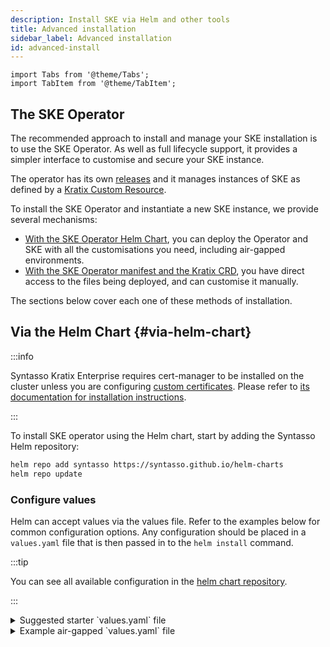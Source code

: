 ```yaml
---
description: Install SKE via Helm and other tools
title: Advanced installation
sidebar_label: Advanced installation
id: advanced-install
---
```


```mdx-code-block
import Tabs from '@theme/Tabs';
import TabItem from '@theme/TabItem';
```

## The SKE Operator

The recommended approach to install and manage your SKE installation is to use
the SKE Operator. As well as full lifecycle support, it provides a simpler interface
to customise and secure your SKE instance.

The operator has its own [releases](/ske/releases/ske-operator) and it manages
instances of SKE as defined by a [Kratix Custom
Resource](/ske/reference/ske-operator#kratix-crd).

To install the SKE Operator and instantiate a new SKE instance, we provide several mechanisms:

* [With the SKE Operator Helm Chart](#via-helm-chart), you can deploy the Operator and SKE with all the customisations you need, including air-gapped environments.
* [With the SKE Operator manifest and the Kratix CRD](#via-manifests), you have direct access to the files being deployed, and can customise it manually.

The sections below cover each one of these methods of installation.

## Via the Helm Chart {#via-helm-chart}

:::info

Syntasso Kratix Enterprise requires cert-manager to be installed on the cluster
unless you are configuring [custom certificates](#custom-certs). Please
refer to [its documentation for installation instructions](https://cert-manager.io/).

:::

To install SKE operator using the Helm chart, start by adding the Syntasso Helm
repository:

```bash
helm repo add syntasso https://syntasso.github.io/helm-charts
helm repo update
```

### Configure values

Helm can accept values via the values file. Refer to the examples
below for common configuration options. Any configuration should be placed in a
`values.yaml` file that is then passed in to the `helm install` command.

:::tip

You can see all available configuration in the
[helm chart repository](https://github.com/syntasso/helm-charts/blob/main/ske-operator/values.yaml).

:::


<details>
  <summary>Suggested starter `values.yaml` file</summary>

    ```yaml
    skeLicense: your-token-here
    skeDeployment:
      version: latest
    ```

</details>

<details>
  <summary>Example air-gapped `values.yaml` file</summary>

  To use this example, please set all values to your specific environment

  ```yaml
    skeLicense: your-token-here
    skeDeployment:
      version: latest
    imageRegistry:
      host: "ghcr.io"
      imagePullSecret: "my-secret"
      skeOperatorImage:
        name: "syntasso/ske-operator"
      skePlatformImage:
        name: "syntasso/ske-platform"
    releaseStorage:
      path: "ske"
      git:
        branch: main
        repo: https://github.com/org/repo
        secret:
          name: git-creds # the secret must be created in the same namespace as the operator. It must contain the following keys: username, password. If provided below it is automatically created
          values:
            username: "my-username" # instead of providing a secretName you can provide the username and password directly
            password: "my-password"
    ```

</details>

#### The SKE license

To run SKE, you need a license. You can get one by [requesting a free trial](https://www.syntasso.io/pricing). In your values file, you can set the `skeLicense` field to the license token provided to you by Syntasso.

```yaml
skeLicense: LICENSE # provided to you by Syntasso
```

#### SKE version

The Helm chart version determines what version of the SKE Operator is installed.
To configure the version of SKE that the operator will install, you can use the
`skeDeployment.version` field as shown below.

```yaml
skeDeployment:
  version: v0.99.0 # select your desired version
```

#### Custom Certs {#custom-certs}

By default, the SKE Operator and the SKE instance it deploys use cert-manager to
manage TLS certificates for their webhooks. This default setup requires no
additional configuration. However, if you prefer not to use cert-manager, you
can disable it and manually provide your own TLS certificates.

To disable cert-manager and supply your custom certificates, update your
configuration as follows:

```yaml
global:
  skeOperator:
    tlsConfig:
      certManager:
        disabled: true
      webhookCACert: |
        -----BEGIN CERTIFICATE-----
        ...
      webhookTLSKey: |
        -----BEGIN PRIVATE KEY-----
        ...
      webhookTLSCert: |
        -----BEGIN CERTIFICATE-----
        ...

skeDeployment:
  enabled: true
  tlsConfig:
    certManager:
      disabled: true
    webhookCACert: |
      -----BEGIN CERTIFICATE-----
      ...
    webhookTLSKey: |
      -----BEGIN PRIVATE KEY-----
      ...
    webhookTLSCert: |
      -----BEGIN CERTIFICATE-----
      ...
```

Both the SKE Operator and SKE Deployment require valid TLS certificates for
their webhook servers to securely communicate with the Kubernetes API. Below are
the DNS names that must be included in the TLS certificates for each component.

The TLS certificate for the SKE Operator's webhook server must cover the
following DNS names:

- `ske-operator-webhook-service.kratix-platform-system.svc`
- `ske-operator-webhook-service.kratix-platform-system.svc.cluster.local`

The TLS certificate for the SKE Deployment's webhook server must cover the
following DNS names:

- `kratix-platform-webhook-service.kratix-platform-system.svc`
- `kratix-platform-webhook-service.kratix-platform-system.svc.cluster.local`

#### Air-gapped mirrors {#air-gapped-mirrors}

To run SKE in air-gapped environments, you first need to mirror the Image Registry and the Release Storage, as described in the [air-gapped setup](./air-gapped) instructions.

You can then provide the details of the mirrored Image Registry and Release Storage via the `imageRegistry` and `releaseStorage` fields in your helm values file.

**Image Registry**

```yaml
imageRegistry:
  host: "ghcr.io"
  imagePullSecret: "my-secret"
  skeOperatorImage:
    name: "syntasso/ske-operator"
  skePlatformImage:
    name: "syntasso/ske-platform"
```

**Release Storage**

<Tabs className="boxedTabs" groupId="stateStore">
  <TabItem value="bucket" label="Mirroring from Bucket">
  ```yaml
  releaseStorage:
    path: "ske" # the path within the bucket that contains the SKE Versions
    bucket:
      name: "syntasso-enterprise-releases"
      region: "eu-west-2"
        secret:
          name: "my-secret" # the secret must be created in the same namespace as the operator. It must contain the following keys: accessKeyID, secretAccessKey. If provided below it is automatically created
          values: # optional: if you've not pre-created the secret, you can instead provide the values below and the helm chart will create it for you
            accessKeyID: "my-access"
            secretAccessKey: "my-secret"
  ```
  </TabItem>
  <TabItem value="git" label="Mirroring from Git Repo">
  ```yaml
  releaseStorage:
    path: "ske" # the path within the Git Repo that contains the SKE Versions
    git:
      branch: main
      repo: https://github.com/org/repo
      secret:
        name: git-creds # the secret must be created in the same namespace as the operator. It must contain the following keys: username, password. If provided below it is automatically created
        values: # optional: if you've not pre-created the secret, you can instead provide the values below and the helm chart will create it for you
          username: "my-username" # instead of providing a secretName you can provide the username and password directly
          password: "my-password"
  ```
  </TabItem>
</Tabs>



### Install the Operator

Next, install the SKE Operator:

```bash
helm install ske-operator syntasso/ske-operator \
  --namespace kratix-platform-system \
  --create-namespace \
  --wait \
  --values values.yaml # This is optional. Only use if you are configuring custom values.
```

### Verify the installation

To verify that Syntasso Kratix Enterprise has been installed successfully, run the following command:

```bash
kubectl get deployments.apps --namespace kratix-platform-system
```

You should see the following output:

```shell-session
NAME                                 READY   UP-TO-DATE   AVAILABLE   AGE
kratix-platform-controller-manager   1/1     1            1           1h
ske-operator-controller-manager      1/1     1            1           1h
```

You can now proceed with the configuration of Kratix (i.e. registering destinations or
installing promises). For that, refer to the Open-Source Kratix documentation.

## Via the Manifests {#via-manifests}

### Create the namespace

To install the SKE Operator via the [distribution manifest](/ske/releases/ske-operator),
you will first need to create the `kratix-platform-system` namespace. This is where the
SKE operator will be installed:

```bash
kubectl create namespace kratix-platform-system
```

### Create the Operator configuration

If you are not running SKE in an air-gapped environment, all you need to do is create a secret with your license token:

```bash
kubectl create secret docker-registry syntasso-registry \
  --namespace=kratix-platform-system \
  --docker-server=registry.syntasso.io \
  --docker-username=syntasso-pkg \
  --docker-password=<YOUR TOKEN>
```

For air-gapped environments, you will need to create a ConfigMap with the following structure:

```yaml
apiVersion: v1
kind: ConfigMap
metadata:
  creationTimestamp: null
  name: ske-operator
  namespace: kratix-platform-system
data:
  config: |
    releaseStorage:
      path: # path within the git repository or bucket to look for releases
      # one of: git or bucket
      git:
        secretName: # the name of the secret containing the git credentials
        repo: # the git repository to look for releases
        branch: # the branch to look for releases
      bucket:
        name: # the name of the bucket to look for releases
        endpoint: # the endpoint of the bucket
        region: # the region of the bucket
        secretName: # optional: the name of the secret containing the credentials to access the bucket
    imageRegistry:
      host: # the host of the image registry
      pullSecret: # optional: the name of the secret containing the image registry credentials
      platformImage: # the image of the platform
```

Refer to the [air-gapped installations](./air-gapped) section for more
information on how to configure the underlying storage and image registry, as
well as the expected structure of the referenced secrets.

### Deploy the SKE Operator

With all of the prerequisites in place, the platform is now ready to deploy the
SKE Operator. Locate the desired release of the SKE-Operator and apply its
manifest with `kubectl`:

```bash
kubectl apply -f http://s3.eu-west-2.amazonaws.com/syntasso-enterprise-releases/ske-operator/<VERSION>/ske-operator-distribution.yaml
```

Applying the manifest will install the SKE Operator in the
`kratix-platform-system` namespace, together with a Kratix Custom Resource
Definition (CRD) that allows you to manage the Syntasso Kratix Enterprise installation.

### Deploy SKE

The SKE Operator includes a custom resource definition (CRD) for managing
SKE. Only one instance of SKE can be created by the SKE Operator in a
given cluster.

To deploy SKE, create a file named `ske-instance.yaml` with the following contents:

```yaml
apiVersion: platform.syntasso.io/v1alpha1
kind: Kratix
metadata:
  name: my-kratix
spec:
  version: v0.99.0 # The desired version of SKE
```

Apply the file with `kubectl`:

```bash
kubectl apply --filename ske-instance.yaml
```

The operator will then install SKE and its necessary configurations. For more
information about the Kratix CRD, see the [SKE Operator](/ske/reference/ske-operator)
documentation.

### Verify the installation

To verify that Syntasso Kratix Enterprise has been installed successfully, run the following command:

```bash
kubectl get deployments.apps --namespace kratix-platform-system
```

You should see the following output:

```shell-session
NAME                                 READY   UP-TO-DATE   AVAILABLE   AGE
kratix-platform-controller-manager   1/1     1            1           1h
ske-operator-controller-manager      1/1     1            1           1h
```

You can now proceed with the configuration of Kratix (i.e. registering destinations or
installing promises). For that, refer to the Open-Source Kratix documentation.
